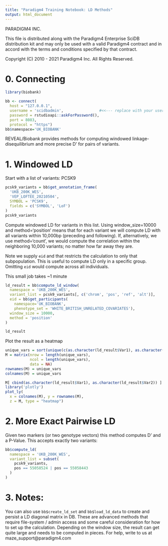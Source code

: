 ```yaml
---
title: "Paradigm4 Training Notebook: LD Methods"
output: html_document
---
```


PARADIGM4 INC.

This file is distributed along with the Paradigm4 Enterprise SciDB 
distribution kit and may only be used with a valid Paradigm4 contract 
and in accord with the terms and conditions specified by that contract.

Copyright (C) 2010 - 2021 Paradigm4 Inc.
All Rights Reserved.

# 0. Connecting 
```r
library(biobank)
```

```r
bb <- connect(
  host = "127.0.0.1",
  username = 'scidbadmin',                #<<--- replace with your username
  password = rstudioapi::askForPassword(),
  port = 8083,
  protocol = "https")
bb$namespace='UK_BIOBANK'
```

REVEAL/Biobank provides methods for computing windowed linkage-disequilibrium and more precise D' for pairs of variants.

# 1. Windowed LD

Start with a list of variants: PCSK9
```r
pcsk9_variants = bb$get_annotation_frame(
  'UKB_200K_WES', 
  'VEP_LOFTEE_20210504',
  SYMBOL = 'PCSK9',
  fields = c('SYMBOL', 'LoF')
)
pcsk9_variants
```

Compute windowed LD for variants in this list.
Using window_size=10000 and method='position' means that for each variant we will compute LD with all variants within 10,000bp (preceding and following). If, alternatively, we use method='count', we would compute the correlation within the neighboring 10,000 variants; no matter how far away they are.

Note we supply `eid` and that restricts the calculation to only that subpopulation. This is useful to compute LD only in a specific group. Omitting `eid` would compute across all individuals.

This small job takes ~1 minute
```r
ld_result = bb$compute_ld_window(
  namespace = 'UKB_200K_WES', 
  variant_list = pcsk9_variants[, c('chrom', 'pos', 'ref', 'alt')], 
  eid = bb$get_participants(  
    namespace='UK_BIOBANK',
    phenotype_set = 'WHITE_BRITISH_UNRELATED_COVARIATES'),
  window_size = 10000, 
  method = 'position'
)

ld_result
```
Plot the result as a heatmap
```r
unique_vars = sort(unique(c(as.character(ld_result$Var1), as.character(ld_result$Var2))))
M = matrix(nrow = length(unique_vars), 
           ncol = length(unique_vars), 
           data = NA)
rownames(M) = unique_vars
colnames(M) = unique_vars

M[ cbind(as.character(ld_result$Var1), as.character(ld_result$Var2)) ] = ld_result$value
library('plotly')
plot_ly(
  x = colnames(M), y = rownames(M),
  z = M, type = "heatmap")
```


# 2. More Exact Pairwise LD

Given two markers (or two genotype vectors) this method computes D' and a P-Value. This accepts exactly two variants:
```r
bb$compute_ld(
  namespace = 'UKB_200K_WES', 
  variant_list = subset(
    pcsk9_variants,
    pos == 55058524 | pos == 55058443
  )
)
```

# 3. Notes:

You can also use `bb$create_ld_set` and `bb$load_ld_data` to create and persist a LD diagonal matrix in DB. These are advanced methods that require file-system / admin access and some careful consideration for how to set up the calculation. Depending on the window size, the result can get quite large and needs to be computed in pieces. For help, write to us at maze_support@paradigm4.com